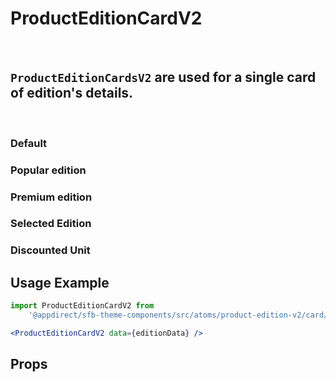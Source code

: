 
<Meta of={ProductEditionCardV2Stories} />

# ProductEditionCardV2

<br />

## `ProductEditionCardsV2` are used for a single card of edition's details.

<br />

### Default

<Canvas>
  <Story of={ProductEditionCardV2Stories.Default} />
</Canvas>

### Popular edition

<Canvas>
  <Story of={ProductEditionCardV2Stories.PopularEdition} />
</Canvas>

### Premium edition

<Canvas>
  <Story of={ProductEditionCardV2Stories.PremiumEdition} />
</Canvas>

### Selected Edition

<Canvas>
  <Story of={ProductEditionCardV2Stories.Selected} />
</Canvas>

### Discounted Unit

<Canvas>
  <Story of={ProductEditionCardV2Stories.DiscountedUnit} />
</Canvas>

## Usage Example

<CollapsibleJsonSnippet summary="editionData" code={editionsMockData.items[2]} />

```jsx
import ProductEditionCardV2 from
    '@appdirect/sfb-theme-components/src/atoms/product-edition-v2/card/ProductEditionCardV2';

<ProductEditionCardV2 data={editionData} />
```

## Props

<ArgsTable of={ProductEditionCardV2} />

